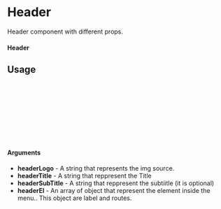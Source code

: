 
<Meta of={HeaderStory} title="Header" />

# Header

Header component with different props.

#### Header

<Canvas of={HeaderStory.HeaderExample} />

## Usage

```ts
import Header from '@/components/ui/navigation/Header';

const Header = () => {
  return (
        <Header headerTitle='Andromeda' headerEl={headerEl}/>
  );
};

export default Header;
```

#### Arguments
- **headerLogo** - A string that represents the img source.
- **headerTitle** - A string that reppresent the Title
- **headerSubTitle** - A string that reppresent the subtiitle (it is optional)
- **headerEl** - An array of object that represent the element inside the menu.. This object are label and routes.
